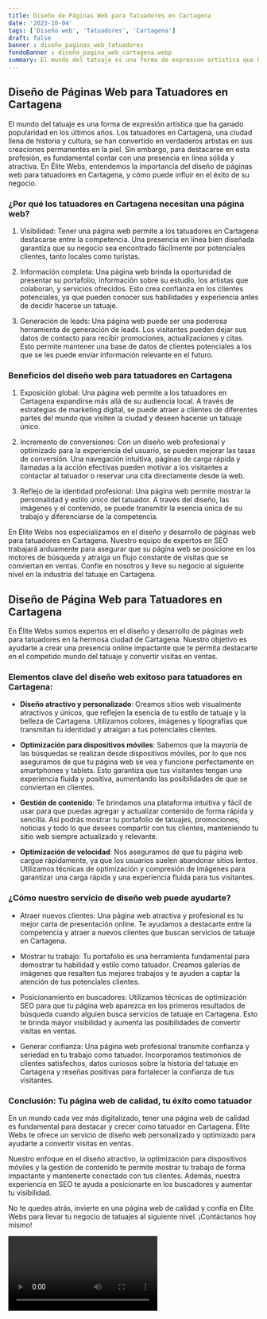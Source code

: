 ```yaml
---
title: Diseño de Páginas Web para Tatuadores en Cartagena
date: '2023-10-04'
tags: ['Diseño web', 'Tatuadores', 'Cartagena']
draft: false
banner : diseño_paginas_web_tatuadores
fondoBanner : diseño_pagina_web_cartagena.webp
summary: El mundo del tatuaje es una forma de expresión artística que ha ganado popularidad en los últimos años. Los tatuadores en Cartagena, una ciudad llena de historia y cultura, se han convertido en verdaderos artistas en sus creaciones permanentes en la piel. Sin embargo, para destacarse en esta profesión, es fundamental contar con una presencia en línea sólida y atractiva. En Élite Webs, entendemos la importancia del diseño de páginas web para tatuadores en Cartagena, y cómo puede influir en el éxito de su negocio.
---
```


## Diseño de Páginas Web para Tatuadores en Cartagena

El mundo del tatuaje es una forma de expresión artística que ha ganado popularidad en los últimos años. Los tatuadores en Cartagena, una ciudad llena de historia y cultura, se han convertido en verdaderos artistas en sus creaciones permanentes en la piel. Sin embargo, para destacarse en esta profesión, es fundamental contar con una presencia en línea sólida y atractiva. En Élite Webs, entendemos la importancia del diseño de páginas web para tatuadores en Cartagena, y cómo puede influir en el éxito de su negocio.

### ¿Por qué los tatuadores en Cartagena necesitan una página web?

1. Visibilidad: Tener una página web permite a los tatuadores en Cartagena destacarse entre la competencia. Una presencia en línea bien diseñada garantiza que su negocio sea encontrado fácilmente por potenciales clientes, tanto locales como turistas.

2. Información completa: Una página web brinda la oportunidad de presentar su portafolio, información sobre su estudio, los artistas que colaboran, y servicios ofrecidos. Esto crea confianza en los clientes potenciales, ya que pueden conocer sus habilidades y experiencia antes de decidir hacerse un tatuaje.

3. Generación de leads: Una página web puede ser una poderosa herramienta de generación de leads. Los visitantes pueden dejar sus datos de contacto para recibir promociones, actualizaciones y citas. Esto permite mantener una base de datos de clientes potenciales a los que se les puede enviar información relevante en el futuro.

### Beneficios del diseño web para tatuadores en Cartagena

1. Exposición global: Una página web permite a los tatuadores en Cartagena expandirse más allá de su audiencia local. A través de estrategias de marketing digital, se puede atraer a clientes de diferentes partes del mundo que visiten la ciudad y deseen hacerse un tatuaje único.

2. Incremento de conversiones: Con un diseño web profesional y optimizado para la experiencia del usuario, se pueden mejorar las tasas de conversión. Una navegación intuitiva, páginas de carga rápida y llamadas a la acción efectivas pueden motivar a los visitantes a contactar al tatuador o reservar una cita directamente desde la web.

3. Reflejo de la identidad profesional: Una página web permite mostrar la personalidad y estilo único del tatuador. A través del diseño, las imágenes y el contenido, se puede transmitir la esencia única de su trabajo y diferenciarse de la competencia.

En Élite Webs nos especializamos en el diseño y desarrollo de páginas web para tatuadores en Cartagena. Nuestro equipo de expertos en SEO trabajará arduamente para asegurar que su página web se posicione en los motores de búsqueda y atraiga un flujo constante de visitas que se conviertan en ventas. Confíe en nosotros y lleve su negocio al siguiente nivel en la industria del tatuaje en Cartagena.

<GifSeo />

<Cta />

## Diseño de Página Web para Tatuadores en Cartagena

En Élite Webs somos expertos en el diseño y desarrollo de páginas web para tatuadores en la hermosa ciudad de Cartagena. Nuestro objetivo es ayudarte a crear una presencia online impactante que te permita destacarte en el competido mundo del tatuaje y convertir visitas en ventas.

### Elementos clave del diseño web exitoso para tatuadores en Cartagena:

- **Diseño atractivo y personalizado**: Creamos sitios web visualmente atractivos y únicos, que reflejen la esencia de tu estilo de tatuaje y la belleza de Cartagena. Utilizamos colores, imágenes y tipografías que transmitan tu identidad y atraigan a tus potenciales clientes.

- **Optimización para dispositivos móviles**: Sabemos que la mayoría de las búsquedas se realizan desde dispositivos móviles, por lo que nos aseguramos de que tu página web se vea y funcione perfectamente en smartphones y tablets. Esto garantiza que tus visitantes tengan una experiencia fluida y positiva, aumentando las posibilidades de que se conviertan en clientes.

- **Gestión de contenido**: Te brindamos una plataforma intuitiva y fácil de usar para que puedas agregar y actualizar contenido de forma rápida y sencilla. Así podrás mostrar tu portafolio de tatuajes, promociones, noticias y todo lo que desees compartir con tus clientes, manteniendo tu sitio web siempre actualizado y relevante.

- **Optimización de velocidad**: Nos aseguramos de que tu página web cargue rápidamente, ya que los usuarios suelen abandonar sitios lentos. Utilizamos técnicas de optimización y compresión de imágenes para garantizar una carga rápida y una experiencia fluida para tus visitantes.

### ¿Cómo nuestro servicio de diseño web puede ayudarte?

- Atraer nuevos clientes: Una página web atractiva y profesional es tu mejor carta de presentación online. Te ayudamos a destacarte entre la competencia y atraer a nuevos clientes que buscan servicios de tatuaje en Cartagena.

- Mostrar tu trabajo: Tu portafolio es una herramienta fundamental para demostrar tu habilidad y estilo como tatuador. Creamos galerías de imágenes que resalten tus mejores trabajos y te ayuden a captar la atención de tus potenciales clientes.

- Posicionamiento en buscadores: Utilizamos técnicas de optimización SEO para que tu página web aparezca en los primeros resultados de búsqueda cuando alguien busca servicios de tatuaje en Cartagena. Esto te brinda mayor visibilidad y aumenta las posibilidades de convertir visitas en ventas.

- Generar confianza: Una página web profesional transmite confianza y seriedad en tu trabajo como tatuador. Incorporamos testimonios de clientes satisfechos, datos curiosos sobre la historia del tatuaje en Cartagena y reseñas positivas para fortalecer la confianza de tus visitantes.

### Conclusión: Tu página web de calidad, tu éxito como tatuador

En un mundo cada vez más digitalizado, tener una página web de calidad es fundamental para destacar y crecer como tatuador en Cartagena. Élite Webs te ofrece un servicio de diseño web personalizado y optimizado para ayudarte a convertir visitas en ventas.

Nuestro enfoque en el diseño atractivo, la optimización para dispositivos móviles y la gestión de contenido te permite mostrar tu trabajo de forma impactante y mantenerte conectado con tus clientes. Además, nuestra experiencia en SEO te ayuda a posicionarte en los buscadores y aumentar tu visibilidad.

No te quedes atrás, invierte en una página web de calidad y confía en Élite Webs para llevar tu negocio de tatuajes al siguiente nivel. ¡Contáctanos hoy mismo!

<Video />

<CtaBot job='Tatuadores' city='Cartagena'/>

<Gmaps query='Cartagena+españa+maps' />
